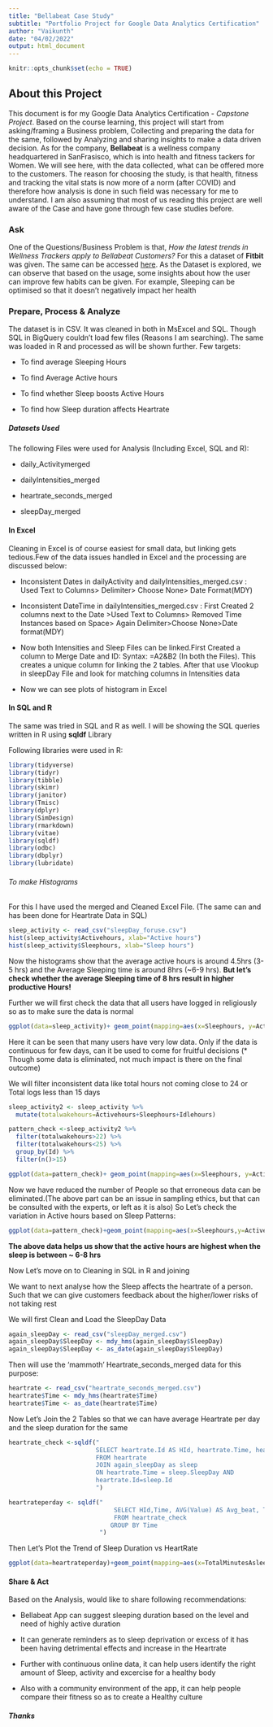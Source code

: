 ```yaml
---
title: "Bellabeat Case Study"
subtitle: "Portfolio Project for Google Data Analytics Certification"
author: "Vaikunth"
date: "04/02/2022"
output: html_document
---
```


```r
knitr::opts_chunk$set(echo = TRUE)
```

## About this Project

This document is for my Google Data Analytics Certification - *Capstone Project*. Based on the course learning, this project will start from asking/framing a Business problem, Collecting and preparing the data for the same, followed by Analyzing and sharing insights to make a data driven decision. As for the company, **Bellabeat** is a wellness company headquartered in SanFrasisco, which is into health and fitness tackers for Women. We will see here, with the data collected, what can be offered more to the customers. The reason for choosing the study, is that health, fitness and tracking the vital stats is now more of a norm (after COVID) and therefore how analysis is done in such field was necessary for me to understand. I am also assuming that most of us reading this project are well aware of the Case and have gone through few case studies before.

### Ask

One of the Questions/Business Problem is that, *How the latest trends in Wellness Trackers apply to Bellabeat Customers?*
For this a dataset of **Fitbit** was given. The same can be accessed [here](https://www.kaggle.com/arashnic/fitbit). As the Dataset is explored, we can observe that based on the usage, some insights about how the user can improve few habits can be given. For example, Sleeping can be optimised so that it doesn't negatively impact her health

### Prepare, Process & Analyze

The dataset is in CSV. It was cleaned in both in MsExcel and SQL. Though SQL in BigQuery couldn't load few files (Reasons I am searching). The same was loaded in R and processed as will be shown further. 
Few targets:

* To find average Sleeping Hours

* To find Average Active hours

* To find whether Sleep boosts Active Hours

* To find how Sleep duration affects Heartrate

##### Datasets Used
The following Files were used for Analysis (Including Excel, SQL and R):

* daily_Activitymerged

* dailyIntensities_merged

* heartrate_seconds_merged

* sleepDay_merged

#### In Excel

Cleaning in Excel is of course easiest for small data, but linking gets tedious.Few of the data issues handled in Excel and the processing are discussed below: 

* Inconsistent Dates in dailyActivity and dailyIntensities_merged.csv : Used Text to Columns> Delimiter> Choose None> Date Format(MDY)

* Inconsistent DateTime in dailyIntensities_merged.csv : First Created 2 columns next to the Date >Used Text to Columns> Removed Time Instances based on Space> Again  Delimiter>Choose None>Date format(MDY)

* Now both Intensities and Sleep Files can be linked.First Created a column to Merge Date and ID: Syntax: =A2&B2 (In both the Files). This creates a unique column for linking the 2 tables. After that use Vlookup in sleepDay File and look for matching columns in Intensities data

* Now we can see plots of histogram in Excel

#### In SQL and R

The same was tried in SQL and R as well. I will be showing the SQL queries written in R using **sqldf** Library

Following libraries were used in R:


```r
library(tidyverse)
library(tidyr)
library(tibble)
library(skimr)
library(janitor)
library(Tmisc)
library(dplyr)
library(SimDesign)
library(rmarkdown)
library(vitae)
library(sqldf)
library(odbc)
library(dbplyr)
library(lubridate)
```



###### To make Histograms

For this I have used the merged and Cleaned Excel File. (The same can and has been done for Heartrate Data in SQL)

```r
sleep_activity <- read_csv("sleepDay_foruse.csv")
hist(sleep_activity$Activehours, xlab="Active hours")
hist(sleep_activity$Sleephours, xlab="Sleep hours")
```

Now the histograms show that the average active hours is around 4.5hrs (3-5 hrs) and the Average Sleeping time is around 8hrs (~6-9 hrs). **But let's check whether the average Sleeping time of 8 hrs result in higher productive Hours!**

Further we will first check the data that all users have logged in religiously so as to make sure the data is normal

```r
ggplot(data=sleep_activity)+ geom_point(mapping=aes(x=Sleephours, y=Activehours))+facet_wrap(~Id)
```


Here it can be seen that many users have very low data. Only if the data is continuous for few days, can it be used to come for fruitful decisions (* Though some data is eliminated, not much impact is there on the final outcome)

We will filter inconsistent data like total hours not coming close to 24 or Total logs less than 15 days

```r
sleep_activity2 <- sleep_activity %>%
  mutate(totalwakehours=Activehours+Sleephours+Idlehours)

pattern_check <-sleep_activity2 %>% 
  filter(totalwakehours>22) %>% 
  filter(totalwakehours<25) %>% 
  group_by(Id) %>% 
  filter(n()>15)

ggplot(data=pattern_check)+ geom_point(mapping=aes(x=Sleephours, y=Activehours))+facet_wrap(~Id)
```

Now we have reduced the number of People so that erroneous data can be eliminated.(The above part can be an issue in sampling ethics, but that can be consulted with the experts, or left as it is also) So Let's check the variation in Active hours based on Sleep Patterns:

```r
ggplot(data=pattern_check)+geom_point(mapping=aes(x=Sleephours,y=Activehours))+geom_smooth(mapping=aes(x=Sleephours, y=Activehours))
```

**The above data helps us show that the active hours are highest when the sleep is between ~ 6-8 hrs**

Now Let's move on to Cleaning in SQL in R and joining

We want to next analyse how the Sleep affects the heartrate of a person. Such that we can give customers feedback about the higher/lower risks of not taking rest

We will first Clean and Load the SleepDay Data

```r
again_sleepDay <- read_csv("sleepDay_merged.csv")
again_sleepDay$SleepDay <- mdy_hms(again_sleepDay$SleepDay)
again_sleepDay$SleepDay <- as_date(again_sleepDay$SleepDay)
```


Then will use the 'mammoth' Heartrate_seconds_merged data for this purpose:

```r
heartrate <- read_csv("heartrate_seconds_merged.csv")
heartrate$Time <- mdy_hms(heartrate$Time)
heartrate$Time <- as_date(heartrate$Time)
```

Now Let's Join the 2 Tables so that we can have average Heartrate per day and the sleep duration for the same

```r
heartrate_check <-sqldf("
                        SELECT heartrate.Id AS HId, heartrate.Time, heartrate.Value, sleep.TotalMinutesAsleep
                        FROM heartrate
                        JOIN again_sleepDay as sleep
                        ON heartrate.Time = sleep.SleepDay AND
                        heartrate.Id=sleep.Id
                        ")

heartrateperday <- sqldf("
                             SELECT HId,Time, AVG(Value) AS Avg_beat, TotalMinutesAsleep
                             FROM heartrate_check
                            GROUP BY Time
                         ")
```


Then Let's Plot the Trend of Sleep Duration vs HeartRate

```r
ggplot(data=heartrateperday)+geom_point(mapping=aes(x=TotalMinutesAsleep, y=Avg_beat))+geom_smooth(mapping=aes(x=TotalMinutesAsleep, y=Avg_beat))

```


#### Share & Act

Based on the Analysis, would like to share following recommendations:

* Bellabeat App can suggest sleeping duration based on the level and need of highly active duration

* It can generate reminders as to sleep deprivation or excess of it has been having detrimental effects and increase in the Heartrate 

* Further with continuous online data, it can help users identify the right amount of Sleep, activity and excercise for a healthy body

* Also with a community environment of the app, it can help people compare their fitness so as to create a Healthy culture


##### Thanks